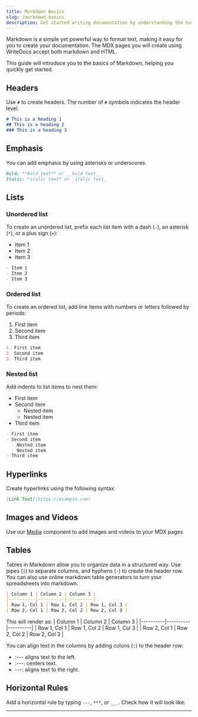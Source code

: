 ```yaml
---
title: Markdown Basics
slug: /markdown-basics
description: Get started writing documentation by understanding the basics of markdown. 
---
```


Markdown is a simple yet powerful way to format text, making it easy for you to create your documentation. The MDX pages you will create using WriteDocs accept both markdown and HTML. 

This guide will introduce you to the basics of Markdown, helping you quickly get started. 


## Headers
Use `#` to create headers. The number of `#` symbols indicates the header level.

```markdown
# This is a heading 1
## This is a heading 2
### This is a heading 3
```

## Emphasis
You can add emphasis by using asterisks or underscores.

```markdown
Bold: **bold text** or __bold text__
Italic: *italic text* or _italic text_
```

## Lists
### Unordered list
To create an unordered list, prefix each list item with a dash (`-`), an asterisk (`*`), or a plus sign (`+`):

- Item 1
- Item 2
- Item 3

```markdown
- Item 1
- Item 2
- Item 3
```

### Ordered list
To create an ordered list, add line items with numbers or letters followed by periods:

1. First item
2. Second item
3. Third item

```markdown
1. First item
2. Second item
3. Third item
```

### Nested list
Add indents to list items to nest them:

- First item
- Second item
  - Nested item
  - Nested item
- Third item

```markdown
- First item
- Second item
  - Nested item
  - Nested item
- Third item
```

## Hyperlinks
Create hyperlinks using the following syntax:

```markdown
[Link Text](https://example.com)
```

## Images and Videos
Use our [Media](components/media.mdx) component to add images and videos to your MDX pages.

## Tables
Tables in Markdown allow you to organize data in a structured way. Use pipes (`|`) to separate columns, and hyphens (`-`) to create the header row. You can also use online markdown table generators to turn your spreadsheets into markdown. 

```markdown
| Column 1 | Column 2 | Column 3 |
|----------|----------|----------|
| Row 1, Col 1 | Row 1, Col 2 | Row 1, Col 3 |
| Row 2, Col 1 | Row 2, Col 2 | Row 2, Col 3 |
```

This will render as:
| Column 1 | Column 2 | Column 3 |
|----------|----------|----------|
| Row 1, Col 1 | Row 1, Col 2 | Row 1, Col 3 |
| Row 2, Col 1 | Row 2, Col 2 | Row 2, Col 3 |

You can align text in the columns by adding colons (`:`) to the header row:
- :--- aligns text to the left.
- :---: centers text.
- ---: aligns text to the right.

## Horizontal Rules
Add a horizontal rule by typing `---`, `***`, or `___`. Check how it will look like:

---


